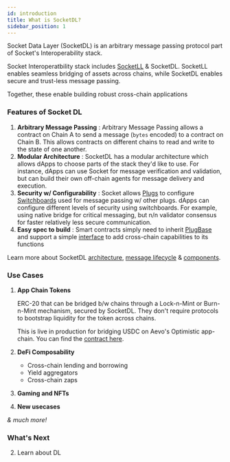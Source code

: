 ```yaml
---
id: introduction
title: What is SocketDL?
sidebar_position: 1
---
```




Socket Data Layer (SocketDL) is an arbitrary message passing protocol part of Socket's Interoperability stack.

Socket Interoperatbility stack includes [SocketLL](https://docs.socket.tech/socket-overview/what-is-socket) & SocketDL. SocketLL enables seamless bridging of assets across chains, while SocketDL enables secure and trust-less message passing.

Together, these enable building robust cross-chain applications

### Features of Socket DL

1. **Arbitrary Message Passing** : Arbitrary Message Passing allows a contract on Chain A to send a message (`bytes` encoded) to a contract on Chain B. This allows contracts on different chains to read and write to the state of one another.
2. **Modular Architecture** : SocketDL has a modular architecture which allows dApps to choose parts of the stack they'd like to use. For instance, dApps can use Socket for message verification and validation, but can build their own off-chain agents for message delivery and execution.
3. **Security w/ Configurability** : Socket allows [Plugs](./Learn/Components/Plugs.md) to configure [Switchboards](./Learn/Components/Switchboards.md) used for message passing w/ other plugs. dApps can configure different levels of security using switchboards. For example, using native bridge for critical messaging, but n/n validator consensus for faster relatively less secure communication.
4. **Easy spec to build** : Smart contracts simply need to inherit [PlugBase](https://github.com/SocketDotTech/socketDL-examples/blob/main/src/base/PlugBase.sol) and support a simple [interface](./Dev%20Resources/Interfaces/IPlug.md) to add cross-chain capabilities to its functions

Learn more about SocketDL [architecture](./Learn/protocol-architecture.md), [message lifecycle](./Learn/lifecycle.md) & [components](./Learn/Components/_category_.json).

### Use Cases

1. **App Chain Tokens**

   ERC-20 that can be bridged b/w chains through a Lock-n-Mint or Burn-n-Mint mechanism, secured by SocketDL. They don't require protocols to bootstrap liquidity for the token across chains. 
   
   This is live in production for bridging USDC on Aevo's Optimistic app-chain. You can find the [contract here](https://github.com/SocketDotTech/app-chain-token).

2. **DeFi Composability**

   - Cross-chain lending and borrowing 
   - Yield aggregators
   - Cross-chain zaps

3. **Gaming and NFTs**


4. **New usecases**

   

_& much more!_

### What's Next

2. Learn about DL
